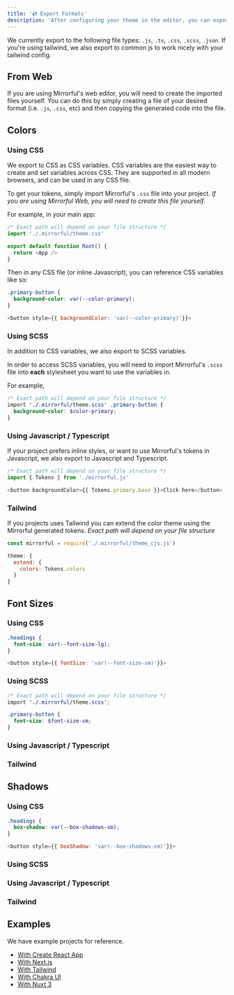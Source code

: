 ```yaml
---
title: '💿 Export Formats'
description: 'After configuring your theme in the editor, you can export it to be used by your app.'
---
```


We currently export to the following file types: `.js`, `.ts`, `.css`, `.scss`, `.json`. If you're using tailwind, we also export to common js to work nicely with your tailwind config.

## From Web

If you are using Mirrorful's web editor, you will need to create the imported files yourself. You can do this by simply creating a file of your desired format (i.e. `.js`, `.css`, etc) and then copying
the generated code into the file.

## Colors

### Using CSS

We export to CSS as CSS variables. CSS variables are the easiest way to create and set variables across CSS. They are supported in all modern browsers, and can be used in any CSS file.

To get your tokens, simply import Mirrorful's `.css` file into your project. _If you are using Mirrorful Web, you will need to create this file yourself._

For example, in your main app:

```javascript
/* Exact path will depend on your file structure */
import './.mirrorful/theme.css'

export default function Root() {
  return <App />
}
```

Then in any CSS file (or inline Javascript), you can reference CSS variables like so:

```css
.primary-button {
  background-color: var(--color-primary);
}
```

```javascript
<button style={{ backgroundColor: 'var(--color-primary)'}}>
```

### Using SCSS

In addition to CSS variables, we also export to SCSS variables.

In order to access SCSS variables, you will need to import Mirrorful's `.scss` file into **each** stylesheet you want to use the variables in.

For example,

```scss
/* Exact path will depend on your file structure */
import './.mirrorful/theme.scss' .primary-button {
  background-color: $color-primary;
}
```

### Using Javascript / Typescript

If your project prefers inline styles, or want to use Mirrorful's tokens in Javascript, we also export to Javascript and Typescript.

```javascript
/* Exact path will depend on your file structure */
import { Tokens } from './mirrorful.js'

<button backgroundColor={{ Tokens.primary.base }}>Click here</button>
```

### Tailwind

If you projects uses Tailwind you can extend the color theme using the Mirrorful generated tokens.
_Exact path will depend on your file structure_

```javascript
const mirrorful = require('./.mirrorful/theme_cjs.js')

theme: {
  extend: {
    colors: Tokens.colors
  }
}
```

## Font Sizes

### Using CSS

```css
.headings {
  font-size: var(--font-size-lg);
}
```

```javascript
<button style={{ fontSize: 'var(--font-size-sm)'}}>
```

### Using SCSS

```scss
/* Exact path will depend on your file structure */
import './.mirrorful/theme.scss';

.primary-button {
  font-size: $font-size-sm;
}
```

### Using Javascript / Typescript

### Tailwind

## Shadows

### Using CSS

```css
.headings {
  box-shadow: var(--box-shadows-sm);
}
```

```javascript
<button style={{ boxShadow: 'var(--box-shadows-sm)'}}>
```

### Using SCSS

### Using Javascript / Typescript

### Tailwind

## Examples

We have example projects for reference.

- [With Create React App](https://github.com/Mirrorful/mirrorful/tree/main/examples/create-react-app)
- [With Next.js](https://github.com/Mirrorful/mirrorful/tree/main/examples/with-chakra-ui)
- [With Tailwind](https://github.com/Mirrorful/mirrorful/tree/main/examples/tailwind-next)
- [With Chakra UI](https://github.com/Mirrorful/mirrorful/tree/main/examples/with-chakra-ui)
- [With Nuxt 3](https://github.com/Mirrorful/mirrorful/tree/main/examples/nuxt-3)
